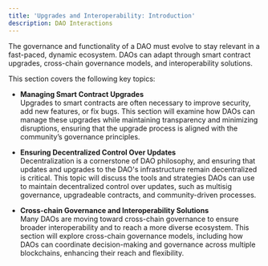 ```yaml
---
title: 'Upgrades and Interoperability: Introduction'
description: DAO Interactions
---
```


The governance and functionality of a DAO must evolve to stay relevant in a fast-paced, dynamic ecosystem. DAOs can adapt through smart contract upgrades, cross-chain governance models, and interoperability solutions.

This section covers the following key topics:

- **Managing Smart Contract Upgrades**  
  Upgrades to smart contracts are often necessary to improve security, add new features, or fix bugs. This section will examine how DAOs can manage these upgrades while maintaining transparency and minimizing disruptions, ensuring that the upgrade process is aligned with the community’s governance principles.

- **Ensuring Decentralized Control Over Updates**  
  Decentralization is a cornerstone of DAO philosophy, and ensuring that updates and upgrades to the DAO's infrastructure remain decentralized is critical. This topic will discuss the tools and strategies DAOs can use to maintain decentralized control over updates, such as multisig governance, upgradeable contracts, and community-driven processes.

- **Cross-chain Governance and Interoperability Solutions**  
  Many DAOs are moving toward cross-chain governance to ensure broader interoperability and to reach a more diverse ecosystem. This section will explore cross-chain governance models, including how DAOs can coordinate decision-making and governance across multiple blockchains, enhancing their reach and flexibility.